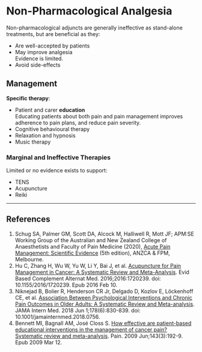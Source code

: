 # Non-Pharmacological Analgesia

Non-pharmacological adjuncts are generally ineffective as stand-alone treatments, but are beneficial as they:

* Are well-accepted by patients
* May improve analgesia\
Evidence is limited.
* Avoid side-effects


## Management

**Specific therapy**:

* Patient and carer **education**\
Educating patients about both pain and pain management improves adherence to pain plans, and reduce pain severity.
* Cognitive behavioural therapy
* Relaxation and hypnosis
* Music therapy


### Marginal and Ineffective Therapies

Limited or no evidence exists to support:

* TENS
* Acupuncture
* Reiki

---

## References

1. Schug SA, Palmer GM, Scott DA, Alcock M, Halliwell R, Mott JF; APM:SE Working Group of the Australian and New Zealand College of Anaesthetists and Faculty of Pain Medicine (2020), [Acute Pain Management: Scientific Evidence](https://www.anzca.edu.au/resources/college-publications/acute-pain-management/apmse5.pdf) (5th edition), ANZCA & FPM, Melbourne.
1. Hu C, Zhang H, Wu W, Yu W, Li Y, Bai J, et al. [Acupuncture for Pain Management in Cancer: A Systematic Review and Meta-Analysis](https://www.ncbi.nlm.nih.gov/pmc/articles/PMC4764722/). Evid Based Complement Alternat Med. 2016;2016:1720239. doi: 10.1155/2016/1720239. Epub 2016 Feb 10.
1. Niknejad B, Bolier R, Henderson CR Jr, Delgado D, Kozlov E, Löckenhoff CE, et al. [Association Between Psychological Interventions and Chronic Pain Outcomes in Older Adults: A Systematic Review and Meta-analysis](https://www.ncbi.nlm.nih.gov/pmc/articles/PMC6145761/). JAMA Intern Med. 2018 Jun 1;178(6):830-839. doi: 10.1001/jamainternmed.2018.0756.
1. Bennett MI, Bagnall AM, José Closs S. [How effective are patient-based educational interventions in the management of cancer pain? Systematic review and meta-analysis](https://pubmed.ncbi.nlm.nih.gov/19285376/). Pain. 2009 Jun;143(3):192-9. Epub 2009 Mar 12.